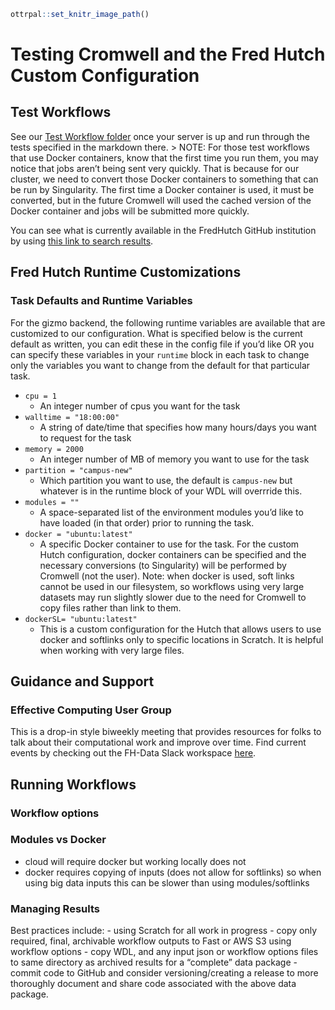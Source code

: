 
```r
ottrpal::set_knitr_image_path()
```
# Testing Cromwell and the Fred Hutch Custom Configuration

## Test Workflows

See our [Test Workflow folder](https://github.com/FredHutch/diy-cromwell-server/tree/main/testWorkflows) once your server is up and run through the tests specified in the markdown there. 
> NOTE: For those test workflows that use Docker containers, know that the first time you run them, you may notice that jobs aren't being sent very quickly.  That is because for our cluster, we need to convert those Docker containers to something that can be run by Singularity.  The first time a Docker container is used, it must be converted, but in the future Cromwell will used the cached version of the Docker container and jobs will be submitted more quickly. 

You can see what is currently available in the FredHutch GitHub institution by using [this link to search results](https://github.com/FredHutch?utf8=%E2%9C%93&q=wdl+OR+cromwell&type=&language=).



## Fred Hutch Runtime Customizations


### Task Defaults and Runtime Variables
For the gizmo backend, the following runtime variables are available that are customized to our configuration.  What is specified below is the current default as written, you can edit these in the config file if you'd like OR you can specify these variables in your `runtime` block in each task to change only the variables you want to change from the default for that particular task.  

- `cpu = 1`
  - An integer number of cpus you want for the task
- `walltime = "18:00:00"`
  - A string of date/time that specifies how many hours/days you want to request for the task
- `memory = 2000`
  - An integer number of MB of memory you want to use for the task
- `partition = "campus-new"`
  - Which partition you want to use, the default is `campus-new` but whatever is in the runtime block of your WDL will overrride this. 
- `modules = ""`
  - A space-separated list of the environment modules you'd like to have loaded (in that order) prior to running the task.  
- `docker = "ubuntu:latest"`
  - A specific Docker container to use for the task.  For the custom Hutch configuration, docker containers can be specified and the necessary conversions (to Singularity) will be performed by Cromwell (not the user).  Note: when docker is used, soft links cannot be used in our filesystem, so workflows using very large datasets may run slightly slower due to the need for Cromwell to copy files rather than link to them.  
- `dockerSL= "ubuntu:latest"`
  - This is a custom configuration for the Hutch that allows users to use docker and softlinks only to specific locations in Scratch.  It is helpful when working with very large files. 


## Guidance and Support
### Effective Computing User Group
This is a drop-in style biweekly meeting that provides resources for folks to talk about their computational work and improve over time.  Find current events by checking out the FH-Data Slack workspace [here](https://fhdata.slack.com).



## Running Workflows


### Workflow options


### Modules vs Docker
- cloud will require docker but working locally does not
- docker requires copying of inputs (does not allow for softlinks) so when using big data inputs this can be slower than using modules/softlinks

### Managing Results
Best practices include:
- using Scratch for all work in progress
- copy only required, final, archivable workflow outputs to Fast or AWS S3 using workflow options
- copy WDL, and any input json or workflow options files to same directory as archived results for a "complete" data package
- commit code to GitHub and consider versioning/creating a release to more thoroughly document and share code associated with the above data package. 